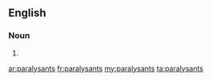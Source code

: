 ==English==

===Noun===
{{head|en|plural}}

# {{plural of|paralysant|lang=en|nocat=1}}

[[ar:paralysants]]
[[fr:paralysants]]
[[my:paralysants]]
[[ta:paralysants]]